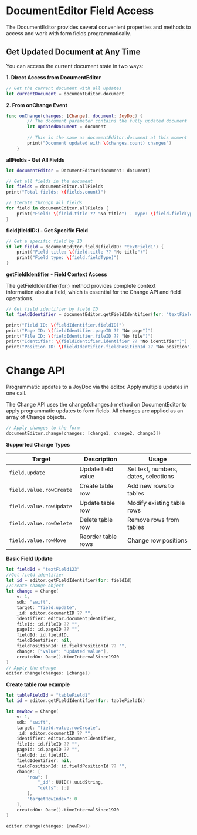 
# **DocumentEditor Field Access**

The DocumentEditor provides several convenient properties and methods to access and work with form fields programmatically.

## **Get Updated Document at Any Time**

You can access the current document state in two ways:

**1. Direct Access from DocumentEditor**

```swift
// Get the current document with all updates
let currentDocument = documentEditor.document
```

**2. From onChange Event**

```swift
func onChange(changes: [Change], document: JoyDoc) {
        // The document parameter contains the fully updated document
        let updatedDocument = document
        
        // This is the same as documentEditor.document at this moment
        print("Document updated with \(changes.count) changes")
    }
```

**allFields - Get All Fields**

```swift
let documentEditor = DocumentEditor(document: document)

// Get all fields in the document
let fields = documentEditor.allFields
print("Total fields: \(fields.count)")

// Iterate through all fields
for field in documentEditor.allFields {
    print("Field: \(field.title ?? "No title") - Type: \(field.fieldType)")
}
```

**field(fieldID:) - Get Specific Field**

```swift
// Get a specific field by ID
if let field = documentEditor.field(fieldID: "textField1") {
    print("Field title: \(field.title ?? "No title")")
    print("Field type: \(field.fieldType)")
}
```

**getFieldIdentifier - Field Context Access**

The getFieldIdentifier(for:) method provides complete context information about a field, which is essential for the Change API and field operations.

```swift
// Get field identifier by field ID
let fieldIdentifier = documentEditor.getFieldIdentifier(for: "textField1")

print("Field ID: \(fieldIdentifier.fieldID)")
print("Page ID: \(fieldIdentifier.pageID ?? "No page")")
print("File ID: \(fieldIdentifier.fileID ?? "No file")")
print("Identifier: \(fieldIdentifier.identifier ?? "No identifier")")
print("Position ID: \(fieldIdentifier.fieldPositionId ?? "No position")")
```

# Change API

Programmatic updates to a JoyDoc via the editor. Apply multiple updates in one call.

The Change API uses the change(changes:) method on DocumentEditor to apply programmatic updates to form fields. All changes are applied as an array of Change objects.

```swift
// Apply changes to the form
documentEditor.change(changes: [change1, change2, change3])
```

**Supported Change Types**

| Target | Description | Usage |
| --- | --- | --- |
| `field.update` | Update field value | Set text, numbers, dates, selections |
| `field.value.rowCreate`  | Create table row | Add new rows to tables |
| `field.value.rowUpdate` | Update table row | Modify existing table rows |
| `field.value.rowDelete` | Delete table row | Remove rows from tables |
| `field.value.rowMove` | Reorder table rows | Change row positions |

**Basic Field Update**

```swift
let fieldId = "textField123"
//Get field identifier
let id = editor.getFieldIdentifier(for: fieldId)
//Create change object
let change = Change(
    v: 1,
    sdk: "swift",
    target: "field.update",
    _id: editor.documentID ?? "",
    identifier: editor.documentIdentifier,
    fileId: id.fileID ?? "",
    pageId: id.pageID ?? "",
    fieldId: id.fieldID,
    fieldIdentifier: nil,
    fieldPositionId: id.fieldPositionId ?? "",
    change: ["value": "Updated value"],
    createdOn: Date().timeIntervalSince1970
)
// Apply the change
editor.change(changes: [change])
```

**Create table row example**

```swift
let tableFieldId = "tableField1"
let id = editor.getFieldIdentifier(for: tableFieldId)

let newRow = Change(
    v: 1,
    sdk: "swift",
    target: "field.value.rowCreate",
    _id: editor.documentID ?? "",
    identifier: editor.documentIdentifier,
    fileId: id.fileID ?? "",
    pageId: id.pageID ?? "",
    fieldId: id.fieldID,
    fieldIdentifier: nil,
    fieldPositionId: id.fieldPositionId ?? "",
    change: [
        "row": [
            "_id": UUID().uuidString,
            "cells": [:]
        ],
        "targetRowIndex": 0
    ],
    createdOn: Date().timeIntervalSince1970
)

editor.change(changes: [newRow])
```